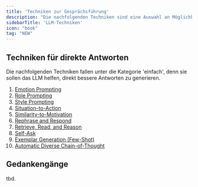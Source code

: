 ```yaml
---
title: 'Techniken zur Gesprächsführung'
description: "Die nachfolgenden Techniken sind eine Auswahl an Möglichkeiten, wie du ein Großes Sprachmodell (Large Language Model, LLM) schneller zu einem gewünschten Ergebnis bringen kannst. Du findest hinter jeder Technik ein Beispiel, das du direkt selbst ausprobieren kannst, und die Quelle."
sidebarTitle: 'LLM-Techniken'
icon: "book"
tag: "NEW"
---
```


## Techniken für direkte Antworten

Die nachfolgenden Techniken fallen unter die Kategorie 'einfach', denn sie sollen das LLM helfen, direkt bessere Antworten zu generieren.

1. [Emotion Prompting](/ki/technik/101)
2. [Role Prompting](/ki/technik/102)
3. [Style Prompting](/ki/technik/103)
4. [Situation-to-Action](/ki/technik/104)
5. [Similarity-to-Motivation](/ki/technik/105)
6. [Rephrase and Respond](/ki/technik/106)
7. [Retrieve, Read, and Reason](/ki/technik/107)
8. [Self-Ask](/ki/technik/108)
9. [Exemplar Generation (Few-Shot)](/ki/technik/109)
10. [Automatic Diverse Chain-of-Thought](/ki/technik/110)

## Gedankengänge

tbd.
